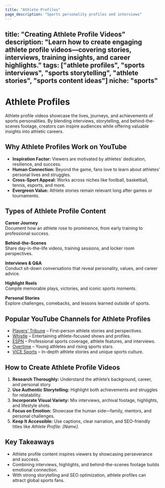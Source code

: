 ```yaml
---
title: "Athlete Profiles"
page_description: "Sports personality profiles and interviews"
---
```


title: "Creating Athlete Profile Videos"
description: "Learn how to create engaging athlete profile videos—covering stories, interviews, training insights, and career highlights."
tags: ["athlete profiles", "sports interviews", "sports storytelling", "athlete stories", "sports content ideas"]
niche: "sports"
---

# Athlete Profiles

Athlete profile videos showcase the lives, journeys, and achievements of sports personalities. By blending interviews, storytelling, and behind-the-scenes footage, creators can inspire audiences while offering valuable insights into athletic careers.

## Why Athlete Profiles Work on YouTube

- **Inspiration Factor:** Viewers are motivated by athletes’ dedication, resilience, and success.  
- **Human Connection:** Beyond the game, fans love to learn about athletes’ personal lives and struggles.  
- **Cross-Sport Appeal:** Works across niches like football, basketball, tennis, esports, and more.  
- **Evergreen Value:** Athlete stories remain relevant long after games or tournaments.  

## Types of Athlete Profile Content

**Career Journey**  
Document how an athlete rose to prominence, from early training to professional success.  

**Behind-the-Scenes**  
Share day-in-the-life videos, training sessions, and locker room perspectives.  

**Interviews & Q&A**  
Conduct sit-down conversations that reveal personality, values, and career advice.  

**Highlight Reels**  
Compile memorable plays, victories, and iconic sports moments.  

**Personal Stories**  
Explore challenges, comebacks, and lessons learned outside of sports.  

## Popular YouTube Channels for Athlete Profiles

- [Players’ Tribune](https://www.youtube.com/@playerstribune) – First-person athlete stories and perspectives.  
- [Whistle](https://www.youtube.com/@whistle) – Entertaining athlete-focused shows and profiles.  
- [ESPN](https://www.youtube.com/@espn) – Professional sports coverage, athlete features, and interviews.  
- [Overtime](https://www.youtube.com/@overtime) – Young athletes and rising sports stars.  
- [VICE Sports](https://www.youtube.com/@vicesports) – In-depth athlete stories and unique sports culture.  

## How to Create Athlete Profile Videos

1. **Research Thoroughly:** Understand the athlete’s background, career, and personal story.  
2. **Use Authentic Storytelling:** Highlight both achievements and struggles for relatability.  
3. **Incorporate Visual Variety:** Mix interviews, archival footage, highlights, and lifestyle shots.  
4. **Focus on Emotion:** Showcase the human side—family, mentors, and personal challenges.  
5. **Keep It Accessible:** Use captions, clear narration, and SEO-friendly titles like *Athlete Profile: [Name]*.  

## Key Takeaways

- Athlete profile content inspires viewers by showcasing perseverance and success.  
- Combining interviews, highlights, and behind-the-scenes footage builds emotional connection.  
- With strong storytelling and SEO optimization, athlete profiles can attract global sports fans.  
